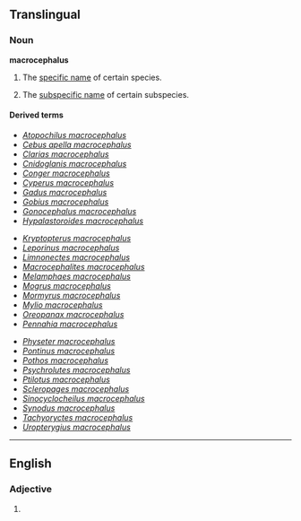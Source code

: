 {{see|Macrocephalus}}
==Translingual==

===Noun===
'''macrocephalus'''

# {{taxonomy}} The [[specific name]] of certain species.
# {{taxonomy}} The [[subspecific name]] of certain subspecies.

====Derived terms====
{{top3}}
* ''[[Atopochilus macrocephalus]]''
* ''[[Cebus apella macrocephalus]]''
* ''[[Clarias macrocephalus]]''
* ''[[Cnidoglanis macrocephalus]]''
* ''[[Conger macrocephalus]]''
* ''[[Cyperus macrocephalus]]''
* ''[[Gadus macrocephalus]]''
* ''[[Gobius macrocephalus]]''
* ''[[Gonocephalus macrocephalus]]''
* ''[[Hypalastoroides macrocephalus]]''
{{mid3}}
* ''[[Kryptopterus macrocephalus]]''
* ''[[Leporinus macrocephalus]]''
* ''[[Limnonectes macrocephalus]]''
* ''[[Macrocephalites macrocephalus]]''
* ''[[Melamphaes macrocephalus]]''
* ''[[Mogrus macrocephalus]]''
* ''[[Mormyrus macrocephalus]]''
* ''[[Mylio macrocephalus]]''
* ''[[Oreopanax macrocephalus]]''
* ''[[Pennahia macrocephalus]]''
{{mid3}}
* ''[[Physeter macrocephalus]]''
* ''[[Pontinus macrocephalus]]''
* ''[[Pothos macrocephalus]]''
* ''[[Psychrolutes macrocephalus]]''
* ''[[Ptilotus macrocephalus]]''
* ''[[Scleropages macrocephalus]]''
* ''[[Sinocyclocheilus macrocephalus]]''
* ''[[Synodus macrocephalus]]''
* ''[[Tachyoryctes macrocephalus]]''
* ''[[Uropterygius macrocephalus]]''
{{bottom}}

----

==English==

===Adjective===
{{en-adj|-}}

# {{alternative spelling of|[[macrocephalous]]}}